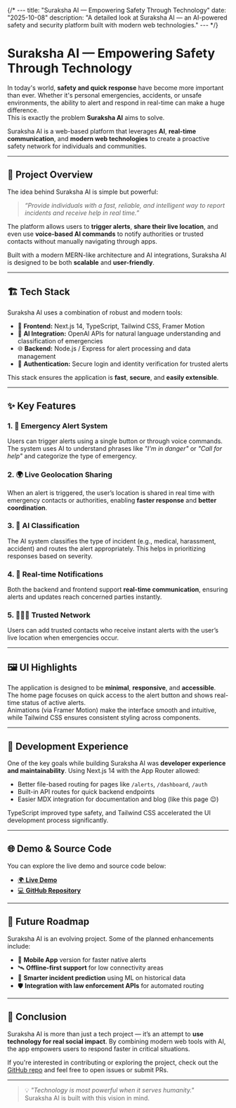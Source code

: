 {/* ---
title: "Suraksha AI — Empowering Safety Through Technology"
date: "2025-10-08"
description: "A detailed look at Suraksha AI — an AI-powered safety and security platform built with modern web technologies."
--- */}

# Suraksha AI — Empowering Safety Through Technology

In today's world, **safety and quick response** have become more important than ever. Whether it's personal emergencies, accidents, or unsafe environments, the ability to alert and respond in real-time can make a huge difference.  
This is exactly the problem **Suraksha AI** aims to solve.

Suraksha AI is a web-based platform that leverages **AI**, **real-time communication**, and **modern web technologies** to create a proactive safety network for individuals and communities.

---

## 🧠 Project Overview

The idea behind Suraksha AI is simple but powerful:

> *“Provide individuals with a fast, reliable, and intelligent way to report incidents and receive help in real time.”*

The platform allows users to **trigger alerts**, **share their live location**, and even use **voice-based AI commands** to notify authorities or trusted contacts without manually navigating through apps.  

Built with a modern MERN-like architecture and AI integrations, Suraksha AI is designed to be both **scalable** and **user-friendly**.

---

## 🏗️ Tech Stack

Suraksha AI uses a combination of robust and modern tools:

- 🧰 **Frontend:** Next.js 14, TypeScript, Tailwind CSS, Framer Motion  
- 🧠 **AI Integration:** OpenAI APIs for natural language understanding and classification of emergencies  
- 🌐 **Backend:** Node.js / Express for alert processing and data management  
- 🔐 **Authentication:** Secure login and identity verification for trusted alerts

This stack ensures the application is **fast**, **secure**, and **easily extensible**.

---

## ✨ Key Features

### 1. 🚨 **Emergency Alert System**
Users can trigger alerts using a single button or through voice commands. The system uses AI to understand phrases like _"I'm in danger"_ or _"Call for help"_ and categorize the type of emergency.

### 2. 🌍 **Live Geolocation Sharing**
When an alert is triggered, the user’s location is shared in real time with emergency contacts or authorities, enabling **faster response** and **better coordination**.

### 3. 🧠 **AI Classification**
The AI system classifies the type of incident (e.g., medical, harassment, accident) and routes the alert appropriately. This helps in prioritizing responses based on severity.

### 4. 🔔 **Real-time Notifications**
Both the backend and frontend support **real-time communication**, ensuring alerts and updates reach concerned parties instantly.

### 5. 🧑‍🤝‍🧑 **Trusted Network**
Users can add trusted contacts who receive instant alerts with the user’s live location when emergencies occur.

---

## 🖼️ UI Highlights

The application is designed to be **minimal**, **responsive**, and **accessible**.  
The home page focuses on quick access to the alert button and shows real-time status of active alerts.  
Animations (via Framer Motion) make the interface smooth and intuitive, while Tailwind CSS ensures consistent styling across components.

---

## 🧪 Development Experience

One of the key goals while building Suraksha AI was **developer experience and maintainability**. Using Next.js 14 with the App Router allowed:

- Better file-based routing for pages like `/alerts`, `/dashboard`, `/auth`
- Built-in API routes for quick backend endpoints
- Easier MDX integration for documentation and blog (like this page 😉)

TypeScript improved type safety, and Tailwind CSS accelerated the UI development process significantly.

---

## 🌐 Demo & Source Code

You can explore the live demo and source code below:

- [🌍 **Live Demo**](https://your-demo-link.com)
- [💻 **GitHub Repository**](https://github.com/rajankit3107/suraksha-ai)

---

## 🚀 Future Roadmap

Suraksha AI is an evolving project. Some of the planned enhancements include:

- 📱 **Mobile App** version for faster native alerts  
- 🛰️ **Offline-first support** for low connectivity areas  
- 🧠 **Smarter incident prediction** using ML on historical data  
- 🛡️ **Integration with law enforcement APIs** for automated routing

---

## 📝 Conclusion

Suraksha AI is more than just a tech project — it’s an attempt to **use technology for real social impact**. By combining modern web tools with AI, the app empowers users to respond faster in critical situations.

If you're interested in contributing or exploring the project, check out the [GitHub repo](https://github.com/rajankit3107/suraksha-ai) and feel free to open issues or submit PRs.

---

> 💡 *"Technology is most powerful when it serves humanity."*  
> Suraksha AI is built with this vision in mind.


